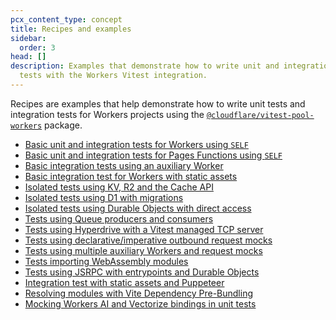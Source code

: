 ```yaml
---
pcx_content_type: concept
title: Recipes and examples
sidebar:
  order: 3
head: []
description: Examples that demonstrate how to write unit and integration
  tests with the Workers Vitest integration.
---
```


Recipes are examples that help demonstrate how to write unit tests and integration tests for Workers projects using the [`@cloudflare/vitest-pool-workers`](https://www.npmjs.com/package/@cloudflare/vitest-pool-workers) package.

- [Basic unit and integration tests for Workers using `SELF`](https://github.com/cloudflare/workers-sdk/tree/main/fixtures/vitest-pool-workers-examples/basics-unit-integration-self)
- [Basic unit and integration tests for Pages Functions using `SELF`](https://github.com/cloudflare/workers-sdk/tree/main/fixtures/vitest-pool-workers-examples/pages-functions-unit-integration-self)
- [Basic integration tests using an auxiliary Worker](https://github.com/cloudflare/workers-sdk/tree/main/fixtures/vitest-pool-workers-examples/basics-integration-auxiliary)
- [Basic integration test for Workers with static assets](https://github.com/cloudflare/workers-sdk/tree/main/fixtures/vitest-pool-workers-examples/workers-assets)
- [Isolated tests using KV, R2 and the Cache API](https://github.com/cloudflare/workers-sdk/tree/main/fixtures/vitest-pool-workers-examples/kv-r2-caches)
- [Isolated tests using D1 with migrations](https://github.com/cloudflare/workers-sdk/tree/main/fixtures/vitest-pool-workers-examples/d1)
- [Isolated tests using Durable Objects with direct access](https://github.com/cloudflare/workers-sdk/tree/main/fixtures/vitest-pool-workers-examples/durable-objects)
- [Tests using Queue producers and consumers](https://github.com/cloudflare/workers-sdk/tree/main/fixtures/vitest-pool-workers-examples/queues)
- [Tests using Hyperdrive with a Vitest managed TCP server](https://github.com/cloudflare/workers-sdk/tree/main/fixtures/vitest-pool-workers-examples/hyperdrive)
- [Tests using declarative/imperative outbound request mocks](https://github.com/cloudflare/workers-sdk/tree/main/fixtures/vitest-pool-workers-examples/request-mocking)
- [Tests using multiple auxiliary Workers and request mocks](https://github.com/cloudflare/workers-sdk/tree/main/fixtures/vitest-pool-workers-examples/multiple-workers)
- [Tests importing WebAssembly modules](https://github.com/cloudflare/workers-sdk/tree/main/fixtures/vitest-pool-workers-examples/web-assembly)
- [Tests using JSRPC with entrypoints and Durable Objects](https://github.com/cloudflare/workers-sdk/tree/main/fixtures/vitest-pool-workers-examples/rpc)
- [Integration test with static assets and Puppeteer](https://github.com/GregBrimble/puppeteer-vitest-workers-assets)
- [Resolving modules with Vite Dependency Pre-Bundling](https://github.com/cloudflare/workers-sdk/tree/main/fixtures/vitest-pool-workers-examples/module-resolution)
- [Mocking Workers AI and Vectorize bindings in unit tests](https://github.com/cloudflare/workers-sdk/tree/main/fixtures/vitest-pool-workers-examples/ai-vectorize)
